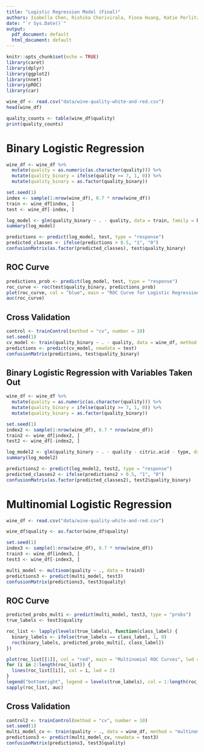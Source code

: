 ```yaml
---
title: "Logistic Regression Model (Final)"
authors: Isabella Chen, Rishika Cherivirala, Fiona Huang, Katie Perlitz
date: "`r Sys.Date()`"
output:
  pdf_document: default
  html_document: default
---
```


```r
knitr::opts_chunk$set(echo = TRUE)
library(caret)
library(dplyr)
library(ggplot2)
library(nnet)
library(pROC)
library(car)
```

```r
wine_df <- read.csv("data/wine-quality-white-and-red.csv")
head(wine_df)
```

```r
quality_counts <- table(wine_df$quality)
print(quality_counts)
```

# Binary Logistic Regression
```r
wine_df <- wine_df %>%
  mutate(quality = as.numeric(as.character(quality))) %>%
  mutate(quality_binary = ifelse(quality >= 7, 1, 0)) %>%
  mutate(quality_binary = as.factor(quality_binary))

set.seed(1)
index <- sample(1:nrow(wine_df), 0.7 * nrow(wine_df))
train <- wine_df[index, ]
test <- wine_df[-index, ]

log_model <- glm(quality_binary ~ . - quality, data = train, family = binomial)
summary(log_model)

predictions <- predict(log_model, test, type = "response")
predicted_classes <- ifelse(predictions > 0.5, "1", "0")
confusionMatrix(as.factor(predicted_classes), test$quality_binary)
```

## ROC Curve
```r
predictions_prob <- predict(log_model, test, type = "response")
roc_curve <- roc(test$quality_binary, predictions_prob)
plot(roc_curve, col = "blue", main = "ROC Curve for Logistic Regression")
auc(roc_curve)
```

## Cross Validation
```r
control <- trainControl(method = "cv", number = 10)
set.seed(1)
cv_model <- train(quality_binary ~ . - quality, data = wine_df, method = "glm", family = binomial, trControl = control)
predictions <- predict(cv_model, newdata = test)
confusionMatrix(predictions, test$quality_binary)
```
## Binary Logistic Regression with Variables Taken Out
```r
wine_df <- wine_df %>%
  mutate(quality = as.numeric(as.character(quality))) %>%
  mutate(quality_binary = ifelse(quality >= 7, 1, 0)) %>%
  mutate(quality_binary = as.factor(quality_binary))

set.seed(1)
index2 <- sample(1:nrow(wine_df), 0.7 * nrow(wine_df))
train2 <- wine_df[index2, ]
test2 <- wine_df[-index2, ]

log_model2 <- glm(quality_binary ~ . - quality - citric.acid - type, data = train2, family = binomial)
summary(log_model2)

predictions2 <- predict(log_model2, test2, type = "response")
predicted_classes2 <- ifelse(predictions2 > 0.5, "1", "0")
confusionMatrix(as.factor(predicted_classes2), test2$quality_binary)
```
# Multinomial Logistic Regression
```r
wine_df <- read.csv("data/wine-quality-white-and-red.csv")
```

```r
wine_df$quality <- as.factor(wine_df$quality)

set.seed(1)
index3 <- sample(1:nrow(wine_df), 0.7 * nrow(wine_df))
train3 <- wine_df[index3, ]
test3 <- wine_df[-index3, ]

multi_model <- multinom(quality ~ ., data = train3)
predictions3 <- predict(multi_model, test3)
confusionMatrix(predictions3, test3$quality)
```

## ROC Curve
```r
predicted_probs_multi <- predict(multi_model, test3, type = "probs")
true_labels <- test3$quality

roc_list <- lapply(levels(true_labels), function(class_label) {
  binary_labels <- ifelse(true_labels == class_label, 1, 0)
  roc(binary_labels, predicted_probs_multi[, class_label])
})

plot(roc_list[[1]], col = "red", main = "Multinomial ROC Curves", lwd = 2)
for (i in 2:length(roc_list)) {
  lines(roc_list[[i]], col = i, lwd = 2)
}
legend("bottomright", legend = levels(true_labels), col = 1:length(roc_list), lwd = 2)
sapply(roc_list, auc)
```

## Cross Validation
```r
control2 <- trainControl(method = "cv", number = 10)
set.seed(1)
multi_model_cv <- train(quality ~ ., data = wine_df, method = "multinom", trControl = control2)
predictions3 <- predict(multi_model_cv, newdata = test3)
confusionMatrix(predictions3, test3$quality)
```
